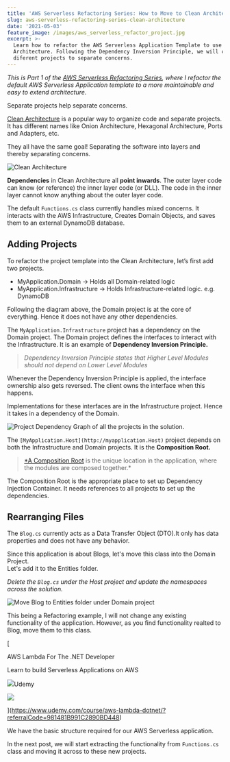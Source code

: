 ```yaml
---
title: 'AWS Serverless Refactoring Series: How to Move to Clean Architecture?'
slug: aws-serverless-refactoring-series-clean-architecture
date: '2021-05-03'
feature_image: /images/aws_serverless_refactor_project.jpg
excerpt: >-
  Learn how to refactor the AWS Serverless Application Template to use Clean
  Architecture. Following the Dependency Inversion Principle, we will create
  diferent projects to separate concerns.
---
```

_This is Part 1 of the [AWS Serverless Refactoring Series](/blog/aws-serverless-refactoring-series/), where I refactor the default AWS Serverless Application template to a more maintainable and easy to extend architecture._

Separate projects help separate concerns.

[Clean Architecture](https://blog.cleancoder.com/uncle-bob/2012/08/13/the-clean-architecture.html) is a popular way to organize code and separate projects. It has different names like Onion Architecture, Hexagonal Architecture, Ports and Adapters, etc.

They all have the same goal! Separating the software into layers and thereby separating concerns.

![Clean Architecture](/images/clean_architecture.jpg)

**Dependencies** in Clean Architecture all **point inwards**. The outer layer code can know (or reference) the inner layer code (or DLL). The code in the inner layer cannot know anything about the outer layer code.

The default `Functions.cs` class currently handles mixed concerns. It interacts with the AWS Infrastructure, Creates Domain Objects, and saves them to an external DynamoDB database.

## Adding Projects

To refactor the project template into the Clean Architecture, let’s first add two projects.

-   MyApplication.Domain → Holds all Domain-related logic
-   MyApplication.Infrastructure → Holds Infrastructure-related logic. e.g. DynamoDB

Following the diagram above, the Domain project is at the core of everything. Hence it does not have any other dependencies.

The `MyApplication.Infrastructure` project has a dependency on the Domain project. The Domain project defines the interfaces to interact with the Infrastructure. It is an example of **Dependency Inversion Principle.**

> _Dependency Inversion Principle states that Higher Level Modules should not depend on Lower Level Modules_

Whenever the Dependency Inversion Principle is applied, the interface ownership also gets reversed. The client owns the interface when this happens.

Implementations for these interfaces are in the Infrastructure project. Hence it takes in a dependency of the Domain.

![Project Dependency Graph of all the projects in the solution.](/images/aws_serverless_refactor_project_graph.jpg)

The `[MyApplication.Host](http://myapplication.Host)` project depends on both the Infrastructure and Domain projects. It is the **Composition Root.**

> [\*A Composition Root](https://blog.ploeh.dk/2011/07/28/CompositionRoot) is the unique location in the application, where the modules are composed together.\*

The Composition Root is the appropriate place to set up Dependency Injection Container. It needs references to all projects to set up the dependencies.

## Rearranging Files

The `Blog.cs` currently acts as a Data Transfer Object (DTO).It only has data properties and does not have any behavior.

Since this application is about Blogs, let's move this class into the Domain Project.  
Let's add it to the Entities folder.

_Delete the `Blog.cs` under the Host project and update the namespaces across the solution._

![Move Blog to Entities folder under Domain project](/images/aws_serverless_refactor_entities.jpg)

This being a Refactoring example, I will not change any existing functionality of the application. However, as you find functionality realted to Blog, move them to this class.

[

AWS Lambda For The .NET Developer

Learn to build Serverless Applications on AWS

![](https://www.udemy.com/staticx/udemy/images/v7/apple-touch-icon.png)Udemy

![](https://img-c.udemycdn.com/course/480x270/4689888_b522_4.jpg)

](https://www.udemy.com/course/aws-lambda-dotnet/?referralCode=981481B991C2890BD448)

We have the basic structure required for our AWS Serverless application.

In the next post, we will start extracting the functionality from `Functions.cs` class and moving it across to these new projects.
